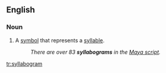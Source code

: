 ==English==

===Noun===
{{en-noun}}

# A [[symbol]] that represents a [[syllable]].
#:''There are over 83 '''syllabograms''' in the [[w:Maya script|Maya script]].''

[[tr:syllabogram]]
